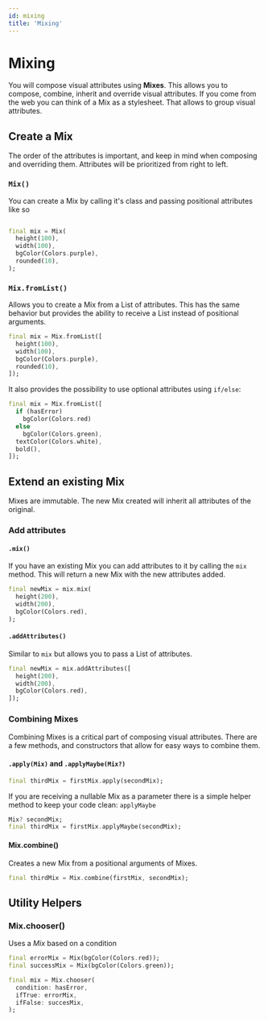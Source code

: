 ```yaml
---
id: mixing
title: 'Mixing'
---
```



# Mixing

You will compose visual attributes using **Mixes**. This allows you to compose, combine, inherit and override visual attributes. If you come from the web you can think of a Mix as a stylesheet. That allows to group visual attributes.

## Create a Mix

<Callout emoji="⚠️">
  The order of the attributes is important, and keep in mind when composing and
  overriding them. Attributes will be prioritized from right to left.
</Callout>

### `Mix()`

You can create a Mix by calling it's class and passing positional attributes like so

```dart

final mix = Mix(
  height(100),
  width(100),
  bgColor(Colors.purple),
  rounded(10),
);

```

### `Mix.fromList()`

Allows you to create a Mix from a List of attributes. This has the same behavior but provides the ability to receive a List instead of positional arguments. 

```dart
final mix = Mix.fromList([
  height(100),
  width(100),
  bgColor(Colors.purple),
  rounded(10),
]);
```

It also provides the possibility to use optional attributes using `if/else`:

```dart
final mix = Mix.fromList([
  if (hasError) 
    bgColor(Colors.red)
  else
    bgColor(Colors.green),
  textColor(Colors.white),
  bold(),
]);
```

## Extend an existing Mix

Mixes are immutable. The new Mix created will inherit all attributes of the original.

### Add attributes

#### `.mix()`

If you have an existing Mix you can add attributes to it by calling the `mix` method. This will return a new Mix with the new attributes added.

```dart
final newMix = mix.mix(
  height(200),
  width(200),
  bgColor(Colors.red),
);
```

#### `.addAttributes()`

Similar to `mix` but allows you to pass a List of attributes.

```dart
final newMix = mix.addAttributes([
  height(200),
  width(200),
  bgColor(Colors.red),
]);
```

### Combining Mixes

Combining Mixes is a critical part of composing visual attributes. There are a few methods, and constructors that allow for easy ways to combine them.

#### `.apply(Mix)` and `.applyMaybe(Mix?)`

```dart
final thirdMix = firstMix.apply(secondMix);
```

If you are receiving a nullable Mix as a parameter there is a simple helper method to keep your code clean: `applyMaybe`

```dart
Mix? secondMix;
final thirdMix = firstMix.applyMaybe(secondMix);
```

#### Mix.combine()

Creates a new Mix from a positional arguments of Mixes.

```dart
final thirdMix = Mix.combine(firstMix, secondMix);
```


## Utility Helpers

### Mix.chooser()

Uses a _Mix_ based on a condition

```dart
final errorMix = Mix(bgColor(Colors.red));
final successMix = Mix(bgColor(Colors.green));

final mix = Mix.chooser(
  condition: hasError,
  ifTrue: errorMix,
  ifFalse: succesMix,
);
```

